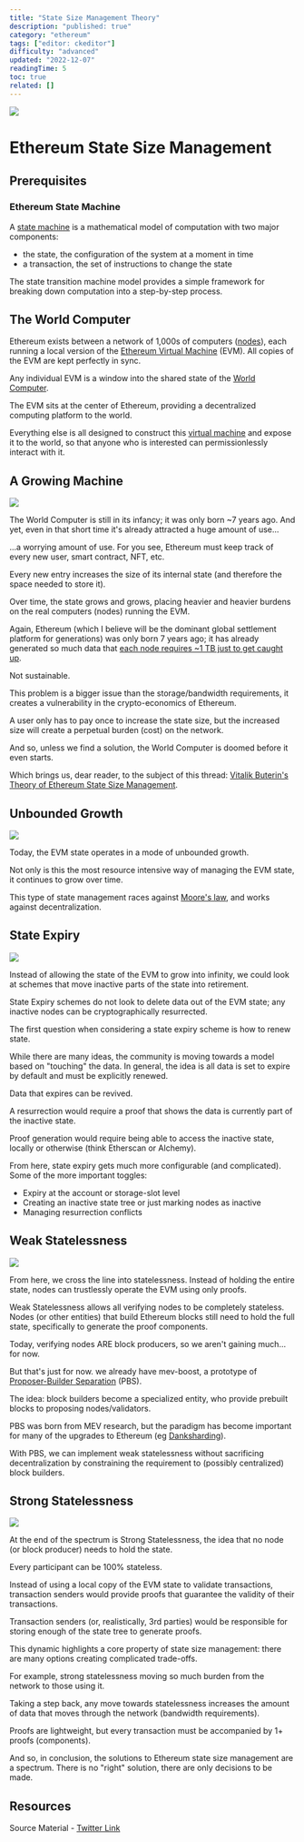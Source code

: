 ```yaml
---
title: "State Size Management Theory"
description: "published: true"
category: "ethereum"
tags: ["editor: ckeditor"]
difficulty: "advanced"
updated: "2022-12-07"
readingTime: 5
toc: true
related: []
---
```


![](/images/state-size-1.jpeg)

# Ethereum State Size Management

## Prerequisites

### Ethereum State Machine

A [state machine](/ethereum/state-machine) is a mathematical model of computation with two major components: 

*   the state, the configuration of the system at a moment in time
*   a transaction, the set of instructions to change the state

The state transition machine model provides a simple framework for breaking down computation into a step-by-step process.

## The World Computer

Ethereum exists between a network of 1,000s of computers ([nodes](https://inevitableeth.com/home/ethereum/node)), each running a local version of the [Ethereum Virtual Machine](https://inevitableeth.com/home/ethereum/evm) (EVM). All copies of the EVM are kept perfectly in sync. 

Any individual EVM is a window into the shared state of the [World Computer](https://inevitableeth.com/home/ethereum/world-computer).

The EVM sits at the center of Ethereum, providing a decentralized computing platform to the world.

Everything else is all designed to construct this [virtual machine](/concepts/virtual-machine) and expose it to the world, so that anyone who is interested can permissionlessly interact with it.

## A Growing Machine

![](/images/state-size-2.png)

The World Computer is still in its infancy; it was only born ~7 years ago. And yet, even in that short time it's already attracted a huge amount of use...

...a worrying amount of use. For you see, Ethereum must keep track of every new user, smart contract, NFT, etc.

Every new entry increases the size of its internal state (and therefore the space needed to store it). 

Over time, the state grows and grows, placing heavier and heavier burdens on the real computers (nodes) running the EVM.

Again, Ethereum (which I believe will be the dominant global settlement platform for generations) was only born 7 years ago; it has already generated so much data that [each node requires ~1 TB just to get caught up](https://etherscan.io/chartsync/chaindefault).

Not sustainable.

This problem is a bigger issue than the storage/bandwidth requirements, it creates a vulnerability in the crypto-economics of Ethereum.

A user only has to pay once to increase the state size, but the increased size will create a perpetual burden (cost) on the network.

And so, unless we find a solution, the World Computer is doomed before it even starts.

Which brings us, dear reader, to the subject of this thread: [Vitalik Buterin's Theory of Ethereum State Size Management](https://hackmd.io/@vbuterin/state_size_management).

## Unbounded Growth

![](/images/state-size-4.jpeg)

Today, the EVM state operates in a mode of unbounded growth. 

Not only is this the most resource intensive way of managing the EVM state, it continues to grow over time. 

This type of state management races against [Moore's law](https://en.wikipedia.org/wiki/Moore%27s_law), and works against decentralization.

## State Expiry

![](/images/state-size-5.jpeg)

Instead of allowing the state of the EVM to grow into infinity, we could look at schemes that move inactive parts of the state into retirement. 

State Expiry schemes do not look to delete data out of the EVM state; any inactive nodes can be cryptographically resurrected.

The first question when considering a state expiry scheme is how to renew state. 

While there are many ideas, the community is moving towards a model based on "touching" the data. In general, the idea is all data is set to expire by default and must be explicitly renewed.

Data that expires can be revived. 

A resurrection would require a proof that shows the data is currently part of the inactive state. 

Proof generation would require being able to access the inactive state, locally or otherwise (think Etherscan or Alchemy).

From here, state expiry gets much more configurable (and complicated). Some of the more important toggles: 

*   Expiry at the account or storage-slot level 
*   Creating an inactive state tree or just marking nodes as inactive 
*   Managing resurrection conflicts

## Weak Statelessness

![](/images/state-size-6.jpeg)

From here, we cross the line into statelessness. Instead of holding the entire state, nodes can trustlessly operate the EVM using only proofs. 

Weak Statelessness allows all verifying nodes to be completely stateless. Nodes (or other entities) that build Ethereum blocks still need to hold the full state, specifically to generate the proof components.

Today, verifying nodes ARE block producers, so we aren't gaining much... for now. 

But that's just for now. we already have mev-boost, a prototype of [Proposer-Builder Separation](/ethereum/pbs) (PBS). 

The idea: block builders become a specialized entity, who provide prebuilt blocks to proposing nodes/validators.

PBS was born from MEV research, but the paradigm has become important for many of the upgrades to Ethereum (eg [Danksharding](/ethereum/data)).

With PBS, we can implement weak statelessness without sacrificing decentralization by constraining the requirement to (possibly centralized) block builders.

## Strong Statelessness

![](/images/state-size-7.jpeg)

At the end of the spectrum is Strong Statelessness, the idea that no node (or block producer) needs to hold the state. 

Every participant can be 100% stateless.

Instead of using a local copy of the EVM state to validate transactions, transaction senders would provide proofs that guarantee the validity of their transactions. 

Transaction senders (or, realistically, 3rd parties) would be responsible for storing enough of the state tree to generate proofs.

This dynamic highlights a core property of state size management: there are many options creating complicated trade-offs. 

For example, strong statelessness moving so much burden from the network to those using it.

Taking a step back, any move towards statelessness increases the amount of data that moves through the network (bandwidth requirements). 

Proofs are lightweight, but every transaction must be accompanied by 1+ proofs (components).

And so, in conclusion, the solutions to Ethereum state size management are a spectrum. There is no "right" solution, there are only decisions to be made.

## Resources

Source Material - [Twitter Link](https://twitter.com/logarithmicrex/status/1587983584471633921)

